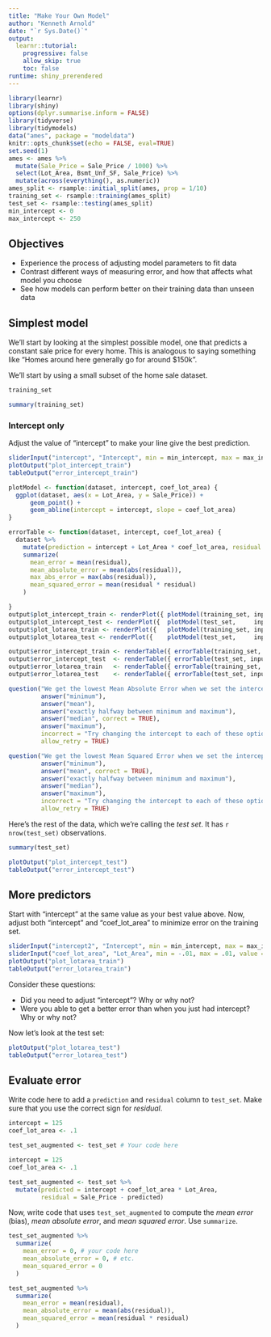 ```yaml
---
title: "Make Your Own Model"
author: "Kenneth Arnold"
date: "`r Sys.Date()`"
output: 
  learnr::tutorial:
    progressive: false
    allow_skip: true
    toc: false
runtime: shiny_prerendered
---
```


```r
library(learnr)
library(shiny)
options(dplyr.summarise.inform = FALSE)
library(tidyverse)
library(tidymodels)
data("ames", package = "modeldata")
knitr::opts_chunk$set(echo = FALSE, eval=TRUE)
set.seed(1)
ames <- ames %>%
  mutate(Sale_Price = Sale_Price / 1000) %>% 
  select(Lot_Area, Bsmt_Unf_SF, Sale_Price) %>%
  mutate(across(everything(), as.numeric))
ames_split <- rsample::initial_split(ames, prop = 1/10)
training_set <- rsample::training(ames_split)
test_set <- rsample::testing(ames_split)
min_intercept <- 0
max_intercept <- 250
```

## Objectives

* Experience the process of adjusting model parameters to fit data
* Contrast different ways of measuring error, and how that affects what model you choose
* See how models can perform better on their training data than unseen data


## Simplest model

We'll start by looking at the simplest possible model, one that predicts a constant
sale price for every home. This is analogous to saying something like "Homes around
here generally go for around $150k".

We'll start by using a small subset of the home sale dataset.

```r
training_set
```

```r
summary(training_set)
```


### Intercept only

Adjust the value of "intercept" to make your line give the best prediction.

```r
sliderInput("intercept", "Intercept", min = min_intercept, max = max_intercept, value = 125)
plotOutput("plot_intercept_train")
tableOutput("error_intercept_train")
```

```r
plotModel <- function(dataset, intercept, coef_lot_area) {
  ggplot(dataset, aes(x = Lot_Area, y = Sale_Price)) +
      geom_point() +
      geom_abline(intercept = intercept, slope = coef_lot_area)
}

errorTable <- function(dataset, intercept, coef_lot_area) {
  dataset %>% 
    mutate(prediction = intercept + Lot_Area * coef_lot_area, residual = Sale_Price - prediction) %>% 
    summarize(
      mean_error = mean(residual),
      mean_absolute_error = mean(abs(residual)),
      max_abs_error = max(abs(residual)),
      mean_squared_error = mean(residual * residual)
    )

}
output$plot_intercept_train <- renderPlot({ plotModel(training_set, input$intercept, 0) })
output$plot_intercept_test <- renderPlot({  plotModel(test_set,     input$intercept, 0) })
output$plot_lotarea_train <- renderPlot({   plotModel(training_set, input$intercept2, input$coef_lot_area)})
output$plot_lotarea_test <- renderPlot({    plotModel(test_set,     input$intercept2, input$coef_lot_area) })

output$error_intercept_train <- renderTable({ errorTable(training_set, input$intercept, 0) })
output$error_intercept_test  <- renderTable({ errorTable(test_set, input$intercept, 0) })
output$error_lotarea_train   <- renderTable({ errorTable(training_set, input$intercept2, input$coef_lot_area) })
output$error_lotarea_test    <- renderTable({ errorTable(test_set, input$intercept2, input$coef_lot_area) })
```

```r
question("We get the lowest Mean Absolute Error when we set the intercept to the ___ of the Sale_Price column (see summary table above)",
         answer("minimum"),
         answer("mean"),
         answer("exactly halfway between minimum and maximum"),
         answer("median", correct = TRUE),
         answer("maximum"),
         incorrect = "Try changing the intercept to each of these options and see what error you get!",
         allow_retry = TRUE)
```

```r
question("We get the lowest Mean Squared Error when we set the intercept to the ___ of the Sale_Price column (see summary table above)",
         answer("minimum"),
         answer("mean", correct = TRUE),
         answer("exactly halfway between minimum and maximum"),
         answer("median"),
         answer("maximum"),
         incorrect = "Try changing the intercept to each of these options and see what error you get!",
         allow_retry = TRUE)
```

Here's the rest of the data, which we're calling the *test set*. It has `r nrow(test_set)` observations.

```r
summary(test_set)
```


```r
plotOutput("plot_intercept_test")
tableOutput("error_intercept_test")
```

<!--
Intercept is extremely low-variance, so we should expect very similar train and test performance.
```r
question("Compared with the training set, the Mean Absolute Error on the test set is...",
         answer("lower, which is good"),
         answer("lower, which is bad"),
         answer("about the same"),
         answer("higher, which is good"),
         answer("higher, which is bad", correct = TRUE),
         allow_retry = TRUE)
```

**How different was the MAE on training set vs test set?** Write this down.
-->

## More predictors

Start with "intercept" at the same value as your best value above. Now, adjust both "intercept" and "coef_lot_area" to minimize error on the training set.

```r
sliderInput("intercept2", "Intercept", min = min_intercept, max = max_intercept, value = 125)
sliderInput("coef_lot_area", "Lot_Area", min = -.01, max = .01, value = 0, step = .0001)
plotOutput("plot_lotarea_train")
tableOutput("error_lotarea_train")
```

Consider these questions:

* Did you need to adjust "intercept"? Why or why not?
* Were you able to get a better error than when you just had intercept? Why or why not?

Now let's look at the test set:

```r
plotOutput("plot_lotarea_test")
tableOutput("error_lotarea_test")
```



## Evaluate error

Write code here to add a `prediction` and `residual` column to `test_set`.
Make sure that you use the correct sign for *residual*.

```r
intercept = 125
coef_lot_area <- .1

test_set_augmented <- test_set # Your code here
```

```r
intercept = 125
coef_lot_area <- .1

test_set_augmented <- test_set %>%
  mutate(predicted = intercept + coef_lot_area * Lot_Area,
         residual = Sale_Price - predicted)
```

Now, write code that uses `test_set_augmented` to compute the
*mean error* (bias), *mean absolute error*, and *mean squared error*. Use `summarize`.

```r
test_set_augmented %>% 
  summarize(
    mean_error = 0, # your code here
    mean_absolute_error = 0, # etc.
    mean_squared_error = 0
  )
```

```r
test_set_augmented %>% 
  summarize(
    mean_error = mean(residual),
    mean_absolute_error = mean(abs(residual)),
    mean_squared_error = mean(residual * residual)
  )
```


